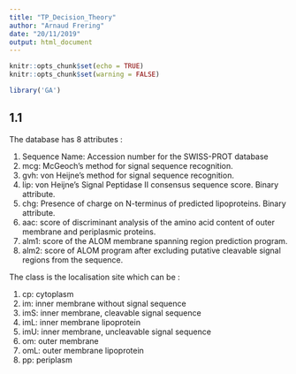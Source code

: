 ```yaml
---
title: "TP_Decision_Theory"
author: "Arnaud Frering"
date: "20/11/2019"
output: html_document
---
```


```r
knitr::opts_chunk$set(echo = TRUE)
knitr::opts_chunk$set(warning = FALSE)
```

```r
library('GA')
```


## 1.1

The database has 8 attributes :

1. Sequence Name: Accession number for the SWISS-PROT database
2. mcg: McGeoch's method for signal sequence recognition.
3. gvh: von Heijne's method for signal sequence recognition.
4. lip: von Heijne's Signal Peptidase II consensus sequence score. Binary attribute.
5. chg: Presence of charge on N-terminus of predicted lipoproteins. Binary attribute.
6. aac: score of discriminant analysis of the amino acid content of outer membrane and periplasmic proteins.
7. alm1: score of the ALOM membrane spanning region prediction program.
8. alm2: score of ALOM program after excluding putative cleavable signal regions from the sequence.

The class is the localisation site which can be :

1. cp: cytoplasm
2. im: inner membrane without signal sequence
3. imS: inner membrane, cleavable signal sequence
4. imL: inner membrane lipoprotein
5. imU: inner membrane, uncleavable signal sequence
6. om: outer membrane
7. omL: outer membrane lipoprotein
8. pp: periplasm




